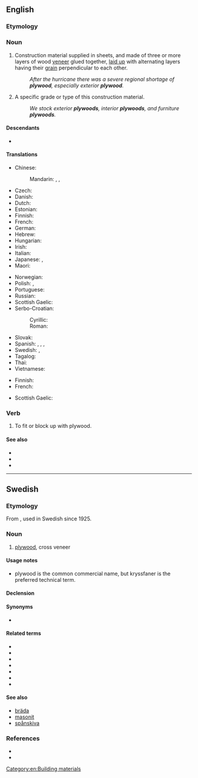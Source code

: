 ==English==
{{wikipedia}}

===Etymology===
{{af|en|ply|t1=sheet|wood}}

===Noun===
{{en-noun|-|s}}

# {{lb|en|uncountable}} Construction material supplied in sheets, and made of three or more layers of wood [[veneer]] glued together, [[laid up]] with alternating layers having their [[grain]] perpendicular to each other.
#: ''After the hurricane there was a severe regional shortage of '''plywood''', especially exterior '''plywood'''.''
# {{lb|en|countable}} A specific grade or type of this construction material.
#: ''We stock exterior '''plywoods''', interior '''plywoods''', and furniture '''plywoods'''.''

====Descendants====
* {{desc|sv|plywood|bor=1}}

====Translations====
{{trans-top|construction material}}
* Chinese:
*: Mandarin: {{t+|cmn|合板|tr=hébǎn|sc=Hani}}, {{t+|cmn|膠合板|sc=Hani}}, {{t+|cmn|胶合板|tr=jiāohébǎn|sc=Hani}}
* Czech: {{t|cs|překližka|f}}
* Danish: {{t+|da|krydsfiner|m}}
* Dutch: {{t+|nl|multiplex|n}}
* Estonian: {{t+|et|vineer}}
* Finnish: {{t+|fi|vaneri}}
* French: {{t+|fr|contreplaqué|m}}
* German: {{t+|de|Sperrholz|n}}
* Hebrew: {{t|he|עץ סנדוויץ׳|m}}
* Hungarian: {{t|hu|rétegelt lemez}}
* Irish: {{t|ga|sraithadhmad|m}}
* Italian: {{t+|it|compensato|m}}
* Japanese: {{t|ja|合板|tr=ごうはん, gōhan, ごうばん, gōban|sc=Jpan}}, {{t|ja|ベニヤ板|tr=beniya-ita|sc=Jpan}}
* Maori: {{t|mi|papa tāpatupatu}}
{{trans-mid}}
* Norwegian: {{t|no|kryssfiner|m}}
* Polish: {{t|pl|sklejka|f}}, {{t+|pl|dykta|f}}
* Portuguese: {{t|pt|compensado|m}}
* Russian: {{t+|ru|фане́ра|f}}
* Scottish Gaelic: {{t|gd|fiodh-fillte|m}}
* Serbo-Croatian:
*: Cyrillic: {{t|sh|шперплоча|f|sc=Cyrl}}
*: Roman: {{t+|sh|šperploča|f}}
* Slovak: {{t|sk|preglejka}}
* Spanish: {{t|es|contrachapado|m}}, {{t|es|madera contrachapada|f}}, {{t|es|triplay|m}} {{qualifier|Mexico}},
* Swedish: {{t+|sv|plywood|c}}, {{t+|sv|kryssfaner|n}}
* Tagalog: {{t|tl|tablasuson}}
* Thai: {{t|th|ไม้อัด}}
* Vietnamese: {{t|vi|ván ép}}
{{trans-bottom}}

{{trans-top|specific type or grade of this material}}
* Finnish: {{t+|fi|vaneri}}
* French: {{t+|fr|contreplaqué|m}}
{{trans-mid}}
* Scottish Gaelic: {{t|gd|fiodh-fillte|m}}
{{trans-bottom}}

===Verb===
{{en-verb}}

# {{lb|en|transitive}} To fit or block up with plywood.

====See also====
* {{l|en|chipboard}}
* {{l|en|fibreboard}}
* {{l|en|particle board}}

[[Category:en:Building materials]]

----

==Swedish==

===Etymology===
From {{bor|sv|en|plywood}}, used in Swedish since 1925.

===Noun===
{{sv-noun|c}}

# {{lb|sv|uncountable}} [[#English|plywood]], cross veneer

====Usage notes====
* plywood is the common commercial name, but kryssfaner is the preferred technical term.

====Declension====
{{sv-noun-unc-irreg-c|2=plywooden}}

====Synonyms====
* {{l|sv|kryssfaner}}

====Related terms====
* {{l|sv|björkplywood}}
* {{l|sv|furuplywood}}
* {{l|sv|granplywood}}
* {{l|sv|plywoodfabrik}}
* {{l|sv|plywoodplatta}}
* {{l|sv|plywoodsits}}
* {{l|sv|plywoodskiva}}

====See also====
* [[bräda]]
* [[masonit]]
* [[spånskiva]]

===References===
* {{R:svenska.se|saol}}
* {{R:svenska.se|saob|plywood}}